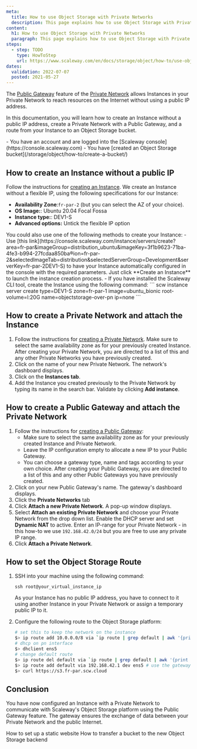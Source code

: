 ```yaml
---
meta:
  title: How to use Object Storage with Private Networks
  description: This page explains how to use Object Storage with Private Networks.
content:
  h1: How to use Object Storage with Private Networks
  paragraph: This page explains how to use Object Storage with Private Networks.
steps:
  - step: TODO
    type: HowToStep
    url: https://www.scaleway.com/en/docs/storage/object/how-to/use-obj-stor-with-private-networks
dates:
  validation: 2022-07-07
  posted: 2021-05-27
---
```


The [Public Gateway](/network/vpc/concepts#public-gateway) feature of the [Private Network](/network/vpc/concepts#private-networks) allows Instances in your Private Network to reach resources on the Internet without using a public IP address.

In this documentation, you will learn how to create an Instance without a public IP address, create a Private Network with a Public Gateway, and a route from your Instance to an Object Storage bucket.

<Message type="requirement">
  - You have an account and are logged into the [Scaleway console](https://console.scaleway.com)  
  - You have [created an Object Storage bucket](/storage/object/how-to/create-a-bucket/)
</Message>

## How to create an Instance without a public IP

Follow the instructions for [creating an Instance](/compute/instances/how-to/create-an-instance). We create an Instance without a flexible IP, using the following specifications for our Instance:
  - **Availability Zone**:`fr-par-2` (but you can select the AZ of your choice).
  - **OS Image:**: Ubuntu 20.04 Focal Fossa 
  - **Instance type:**: DEV1-S
  - **Advanced options:** Untick the flexible IP option

<Message type="tip">
  You could also use one of the following methods to create your Instance:
  - Use [this link](https://console.scaleway.com/instance/servers/create?area=fr-par&imageGroup=distribution_ubuntu&imageKey=3f1b9623-71ba-4fe3-b994-27fcdaa850ba&region=fr-par-2&selectedImageTab=distribution&selectedServerGroup=Development&serverKey=fr-par-2DEV1-S) to have your Instance automatically configured in the console with the required parameters. Just click **Create an Instance** to launch the instance creation process.
  - If you have installed the Scaleway CLI tool, create the Instance using the following command: 
      ```
      scw instance server create type=DEV1-S zone=fr-par-1 image=ubuntu_bionic root-volume=l:20G name=objectstorage-over-pn ip=none
      ```
</Message>

## How to create a Private Network and attach the Instance

1. Follow the instructions for [creating a Private Network](/network/vpc/how-to/use-private-networks/#how-to-create-a-private-network). Make sure to select the same availability zone as for your previously created Instance. After creating your Private Network, you are directed to a list of this and any other Private Networks you have previously created.
2. Click on the name of your new Private Network. The network's dashboard displays.
3. Click on the **Instances tab**.
4. Add the Instance you created previously to the Private Network by typing its name in the search bar. Validate by clicking **Add instance**.

## How to create a Public Gateway and attach the Private Network

1. Follow the instructions for [creating a Public Gateway](/network/vpc/how-to/create-a-public-gateway/):
    - Make sure to select the same availability zone as for your previously created Instance and Private Network.
    - Leave the IP configuration empty to allocate a new IP to your Public Gateway. 
    - You can choose a gateway type, name and tags according to your own choice.
    After creating your Public Gateway, you are directed to a list of this and any other Public Gateways you have previously created.
2. Click on your new Public Gateway's name. The gateway's dashboard displays. 
3. Click the **Private Networks** tab
4. Click **Attach a new Private Network**. A pop-up window displays. 
5. Select **Attach an existing Private Network** and choose your Private Network from the drop down list. Enable the DHCP server and set **Dynamic NAT** to active. Enter an IP-range for your Private Network - in this how-to we use `192.168.42.0/24` but you are free to use any private IP range. 
6. Click **Attach a Private Network**.

## How to set the Object Storage Route

1. SSH into your machine using the following command: 
    ```
    ssh root@your_virtual_instance_ip
    ```

    <Message type="note">
    As your Instance has no public IP address, you have to connect to it using another Instance in your Private Network or assign a temporary public IP to it. 

    </Message>
2. Configure the following route to the Object Storage platform: 
    ```sh
    # set this to keep the network on the instance
    $> ip route add 10.0.0.0/8 via `ip route | grep default | awk '{print $3} '` dev ens2
    # dhcp on pn interface
    $> dhclient ens5
    # change default route
    $> ip route del default via `ip route | grep default | awk '{print $3} '` dev ens2
    $> ip route add default via 192.168.42.1 dev ens5 # use the gateway ip in the gateway's description
    $> curl https://s3.fr-par.scw.cloud
    ```

## Conclusion

You have now configured an Instance with a Private Network to communicate with Scaleway's Object Storage platform using the Public Gateway feature. The gateway ensures the exchange of data between your Private Network and the public Internet.


<Navigation title="See Also">
  <PreviousButton to="/storage/object/how-to/use-bucket-website/">How to set up a static website</PreviousButton>
  <NextButton to="/storage/object/how-to/transfer-bucket-to-object-storage-hive/">How to transfer a bucket to the new Object Storage backend</NextButton>
</Navigation>
